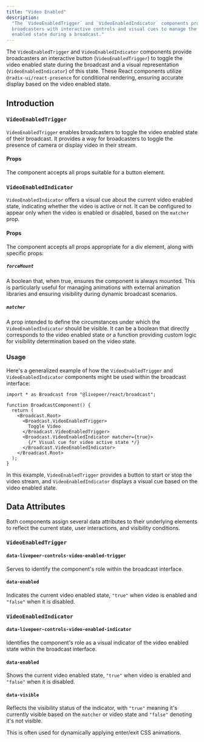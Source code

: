 ```yaml
---
title: "Video Enabled"
description:
  "The `VideoEnabledTrigger` and `VideoEnabledIndicator` components provide
  broadcasters with interactive controls and visual cues to manage the video
  enabled state during a broadcast."
---
```


The `VideoEnabledTrigger` and `VideoEnabledIndicator` components provide
broadcasters an interactive button (`VideoEnabledTrigger`) to toggle the video
enabled state during the broadcast and a visual representation
(`VideoEnabledIndicator`) of this state. These React components utilize
`@radix-ui/react-presence` for conditional rendering, ensuring accurate display
based on the video enabled state.

## Introduction

### `VideoEnabledTrigger`

`VideoEnabledTrigger` enables broadcasters to toggle the video enabled state of
their broadcast. It provides a way for broadcasters to toggle the presence of
camera or display video in their stream.

#### Props

The component accepts all props suitable for a button element.

### `VideoEnabledIndicator`

`VideoEnabledIndicator` offers a visual cue about the current video enabled
state, indicating whether the video is active or not. It can be configured to
appear only when the video is enabled or disabled, based on the `matcher` prop.

#### Props

The component accepts all props appropriate for a div element, along with
specific props:

##### `forceMount`

A boolean that, when true, ensures the component is always mounted. This is
particularly useful for managing animations with external animation libraries
and ensuring visibility during dynamic broadcast scenarios.

##### `matcher`

A prop intended to define the circumstances under which the
`VideoEnabledIndicator` should be visible. It can be a boolean that directly
corresponds to the video enabled state or a function providing custom logic for
visibility determination based on the video state.

### Usage

Here's a generalized example of how the `VideoEnabledTrigger` and
`VideoEnabledIndicator` components might be used within the broadcast interface:

```tsx
import * as Broadcast from "@livepeer/react/broadcast";

function BroadcastComponent() {
  return (
    <Broadcast.Root>
      <Broadcast.VideoEnabledTrigger>
        Toggle Video
      </Broadcast.VideoEnabledTrigger>
      <Broadcast.VideoEnabledIndicator matcher={true}>
        {/* Visual cue for video active state */}
      </Broadcast.VideoEnabledIndicator>
    </Broadcast.Root>
  );
}
```

In this example, `VideoEnabledTrigger` provides a button to start or stop the
video stream, and `VideoEnabledIndicator` displays a visual cue based on the
video enabled state.

## Data Attributes

Both components assign several data attributes to their underlying elements to
reflect the current state, user interactions, and visibility conditions.

### `VideoEnabledTrigger`

#### `data-livepeer-controls-video-enabled-trigger`

Serves to identify the component's role within the broadcast interface.

#### `data-enabled`

Indicates the current video enabled state, `"true"` when video is enabled and
`"false"` when it is disabled.

### `VideoEnabledIndicator`

#### `data-livepeer-controls-video-enabled-indicator`

Identifies the component's role as a visual indicator of the video enabled state
within the broadcast interface.

#### `data-enabled`

Shows the current video enabled state, `"true"` when video is enabled and
`"false"` when it is disabled.

#### `data-visible`

Reflects the visibility status of the indicator, with `"true"` meaning it's
currently visible based on the `matcher` or video state and `"false"` denoting
it's not visible.

This is often used for dynamically applying enter/exit CSS animations.
